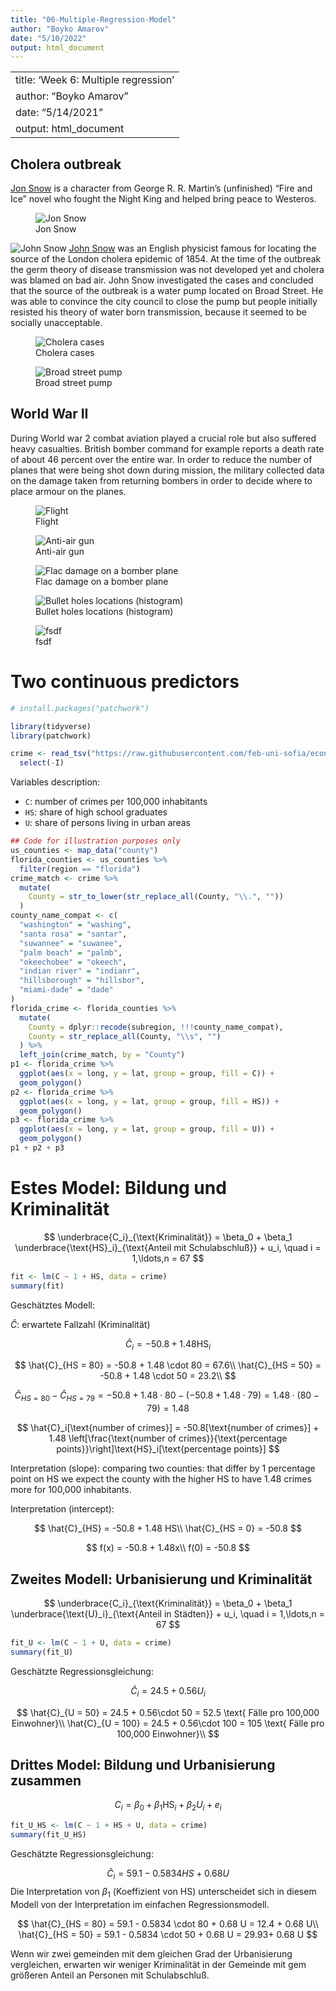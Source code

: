```yaml
---
title: "06-Multiple-Regression-Model"
author: "Boyko Amarov"
date: "5/10/2022"
output: html_document
---
```


---
title: 'Week 6: Multiple regression'
author: "Boyko Amarov"
date: "5/14/2021"
output: html_document
---

## Cholera outbreak

[Jon Snow](https://gameofthrones.fandom.com/wiki/Jon_Snow) is a character from George R. R. Martin's (unfinished) "Fire and Ice" novel who fought the Night King and helped bring peace to Westeros.

![Jon Snow](https://els-jbs-prod-cdn.jbs.elsevierhealth.com/cms/attachment/7e74d705-56d0-468b-8b0f-ec9acb00cd46/fx1_lrg.jpg)

![John Snow](https://upload.wikimedia.org/wikipedia/commons/c/cc/John_Snow.jpg)
[John Snow](https://en.wikipedia.org/wiki/John_Snow) was an English physicist famous for locating the source of the London cholera epidemic of 1854. At the time of the outbreak the germ theory of disease transmission was not developed yet and cholera was blamed on bad air. John Snow investigated the cases and concluded that the source of the outbreak is a water pump located on Broad Street. He was able to convince the city council to close the pump but people initially resisted his theory of water born transmission, because it seemed to be socially unacceptable.




![Cholera cases](http://blog.rtwilson.com/wp-content/uploads/2012/01/SnowMap_Points.png)

![Broad street pump](https://www.courant.com/resizer/Oohql3wzTPDk38wLTIb7mQmxj_0=/800x0/filters:format(jpg):quality(70)/cloudfront-us-east-1.images.arcpublishing.com/tronc/EHHSIM2Y3OKQCVRE5J7BJGN7EE.jpg)


## World War II

During World war 2 combat aviation played a crucial role but also suffered heavy casualties. British bomber command for example reports a death rate of about 46 percent over the entire war. In order to reduce the number of planes that were being shot down during mission, the military collected data on the damage taken from returning bombers in order to decide where to place armour on the planes.


![Flight](https://images.squarespace-cdn.com/content/v1/5497331ae4b0148a6141bd47/1563476799483-JXTY82K6EJ2Y6THNIN53/ke17ZwdGBToddI8pDm48kAY9gT9wm-2Z9KnmFRfe2dVZw-zPPgdn4jUwVcJE1ZvWQUxwkmyExglNqGp0IvTJZUJFbgE-7XRK3dMEBRBhUpzdMdQQVVUpiXVl6rYD3wsGGtpDQQshX7-5HE1V8UScgaHj4j2hNsP6urc280cwWcU/7.jpg)

![Anti-air gun](https://i.pinimg.com/originals/1d/fe/6f/1dfe6f294ee4c277d5ce8031e9fe9fc9.jpg)


![Flac damage on a bomber plane](https://www.old.bombercommandmuseum.ca/photos/p_airgunners1b.jpg)


![Bullet holes locations (histogram)](https://alearningadayblog.files.wordpress.com/2018/06/bombers.jpeg)


![fsdf](https://riskwerk.files.wordpress.com/2016/11/abraham-wald1.png)

# Two continuous predictors

```r
# install.packages("patchwork")

library(tidyverse)
library(patchwork)

crime <- read_tsv("https://raw.githubusercontent.com/feb-uni-sofia/econometrics2020-solutions/master/data/crime.csv") %>%
  select(-I)
```

Variables description:

- `C`: number of crimes per 100,000 inhabitants
- `HS`: share of high school graduates
- `U`: share of persons living in urban areas


```r
## Code for illustration purposes only
us_counties <- map_data("county")
florida_counties <- us_counties %>%
  filter(region == "florida")
crime_match <- crime %>%
  mutate(
    County = str_to_lower(str_replace_all(County, "\\.", ""))
  )
county_name_compat <- c(
  "washington" = "washing",
  "santa rosa" = "santar",
  "suwannee" = "suwanee",
  "palm beach" = "palmb",
  "okeechobee" = "okeech",
  "indian river" = "indianr",
  "hillsborough" = "hillsbor",
  "miami-dade" = "dade"
)
florida_crime <- florida_counties %>%
  mutate(
    County = dplyr::recode(subregion, !!!county_name_compat),
    County = str_replace_all(County, "\\s", "")
  ) %>%
  left_join(crime_match, by = "County")
p1 <- florida_crime %>%
  ggplot(aes(x = long, y = lat, group = group, fill = C)) +
  geom_polygon()
p2 <- florida_crime %>%
  ggplot(aes(x = long, y = lat, group = group, fill = HS)) +
  geom_polygon()
p3 <- florida_crime %>%
  ggplot(aes(x = long, y = lat, group = group, fill = U)) +
  geom_polygon()
p1 + p2 + p3
```

# Estes Model: Bildung und Kriminalität

$$
\underbrace{C_i}_{\text{Kriminalität}} = \beta_0 + \beta_1 \underbrace{\text{HS}_i}_{\text{Anteil mit Schulabschluß}} + u_i, \quad i = 1,\ldots,n = 67
$$


```r
fit <- lm(C ~ 1 + HS, data = crime)
summary(fit)
```

Geschätztes Modell:

$\hat{C}$: erwartete Fallzahl (Kriminalität)


$$
\hat{C}_i = -50.8 + 1.48 \text{HS}_i
$$

$$
\hat{C}_{HS = 80}  = -50.8 + 1.48 \cdot 80 = 67.6\\
\hat{C}_{HS = 50}  = -50.8 + 1.48 \cdot 50 = 23.2\\
$$

$$
\hat{C}_{HS = 80} - \hat{C}_{HS = 79} = -50.8 + 1.48 \cdot 80 - (-50.8 + 1.48 \cdot 79) = 1.48 \cdot (80 - 79) = 1.48
$$

$$
\hat{C}_i[\text{number of crimes}] = -50.8[\text{number of crimes}] + 1.48 \left[\frac{\text{number of crimes}}{\text{percentage points}}\right]\text{HS}_i[\text{percentage points}]
$$

Interpretation (slope): comparing two counties: that differ by 1 percentage point on HS we expect the county with the higher HS to have 1.48 crimes more for 100,000 inhabitants.

Interpretation (intercept):

$$
\hat{C}_{HS} = -50.8 + 1.48 HS\\
\hat{C}_{HS = 0} = -50.8
$$

$$
f(x) = -50.8 + 1.48x\\
f(0) = -50.8
$$

## Zweites Modell: Urbanisierung und Kriminalität

$$
\underbrace{C_i}_{\text{Kriminalität}} = \beta_0 + \beta_1 \underbrace{\text{U}_i}_{\text{Anteil in Städten}} + u_i, \quad i = 1,\ldots,n = 67
$$

```r
fit_U <- lm(C ~ 1 + U, data = crime)
summary(fit_U)
```


Geschätzte Regressionsgleichung:

$$
\hat{C}_i = 24.5 + 0.56 U_i
$$

$$
\hat{C}_{U = 50} = 24.5 + 0.56\cdot 50 = 52.5 \text{ Fälle pro 100,000 Einwohner}\\
\hat{C}_{U = 100} = 24.5 + 0.56\cdot 100 = 105  \text{ Fälle pro 100,000 Einwohner}\\
$$

## Drittes Model: Bildung und Urbanisierung zusammen

$$
C_i = \beta_0 + \beta_1 \text{HS}_i + \beta_2 U_i + e_i
$$


```r
fit_U_HS <- lm(C ~ 1 + HS + U, data = crime)
summary(fit_U_HS)
```

Geschätzte Regressionsgleichung:

$$
\hat{C}_i = 59.1 - 0.5834 HS + 0.68 U
$$
Die Interpretation von $\beta_1$ (Koeffizient von HS) unterscheidet sich in diesem Modell 
von der Interpretation im einfachen Regressionsmodell.

$$
\hat{C}_{HS = 80} = 59.1 - 0.5834 \cdot 80 + 0.68 U = 12.4 + 0.68 U\\
\hat{C}_{HS = 50} = 59.1 - 0.5834 \cdot 50 + 0.68 U = 29.93+ 0.68 U
$$

Wenn wir zwei gemeinden mit dem gleichen Grad der Urbanisierung vergleichen, 
erwarten wir weniger Kriminalität in der Gemeinde mit gem größeren Anteil 
an Personen mit Schulabschluß.

